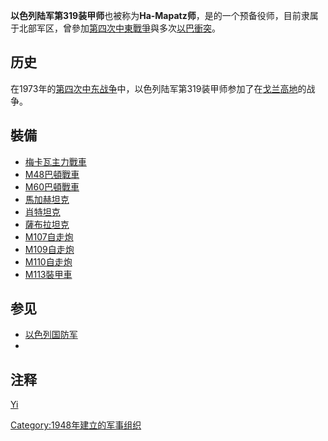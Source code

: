 {{Infobox Military Unit
|unit_name=以色列陆军第319装甲师 
|image=<!-- 檔案不存在 [[image:Logo-ugda-319.gif|90px]] ，可從英文維基百科取得 -->
|caption=第319装甲师的标志
|country=[[以色列|以色列]]
|allegiance=
|type=[[装甲|装甲师]]
|branch=[[陆军|陆军]]
|dates=1948年至今
|specialization=
|command_structure=[[北部军区_(以色列)|北部军区]]
|size=
|current_commander=
|garrison=Beit-Lid
|ceremonial_chief=
|nickname=Ha-Mapatz
|motto=
|colors=
|march=
|mascot=
|battles=[[第四次中东战争|第四次中东战争]] (1973年)
|notable_commanders=
|anniversaries=
}}
'''以色列陆军第319装甲师 '''也被称为'''Ha-Mapatz师'''，是{{link-en|以色列陸軍|Israeli Ground Forces}}的一个预备役师，目前隶属于北部军区，曾參加[[第四次中東戰爭|第四次中東戰爭]]與多次[[以巴衝突|以巴衝突]]。

==历史==
在1973年的[[第四次中东战争|第四次中东战争]]中，以色列陆军第319装甲师参加了在[[戈兰高地|戈兰高地]]的战争。

==裝備==
*[[梅卡瓦主力戰車|梅卡瓦主力戰車]]
*[[M48巴頓戰車|M48巴頓戰車]]
*[[M60巴頓戰車|M60巴頓戰車]]
*[[馬加赫坦克|馬加赫坦克]]
*[[肖特坦克|肖特坦克]]
*[[薩布拉坦克|薩布拉坦克]]
*[[M107自走炮|M107自走炮]]
*[[M109自走炮|M109自走炮]]
*[[M110自走炮|M110自走炮]]
*[[M113裝甲車|M113裝甲車]]

==参见==
*[[以色列国防军|以色列国防军]]
*{{link-en|以色列陸軍|Israeli Ground Forces}}

==注释==
{{reflist|2}}

[[分类:以色列的师级单位|Yi]]
[[Category:1948年建立的军事组织|Category:1948年建立的军事组织]]